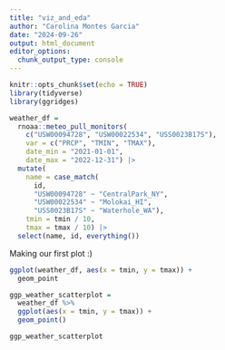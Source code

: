 ```yaml
---
title: "viz_and_eda"
author: "Carolina Montes Garcia"
date: "2024-09-26"
output: html_document
editor_options: 
  chunk_output_type: console
---
```


```r
knitr::opts_chunk$set(echo = TRUE)
library(tidyverse)
library(ggridges)
```

```r
weather_df = 
  rnoaa::meteo_pull_monitors(
    c("USW00094728", "USW00022534", "USS0023B17S"),
    var = c("PRCP", "TMIN", "TMAX"), 
    date_min = "2021-01-01",
    date_max = "2022-12-31") |>
  mutate(
    name = case_match(
      id, 
      "USW00094728" ~ "CentralPark_NY", 
      "USW00022534" ~ "Molokai_HI",
      "USS0023B17S" ~ "Waterhole_WA"),
    tmin = tmin / 10,
    tmax = tmax / 10) |>
  select(name, id, everything())
```

Making our first plot :)

```r

ggplot(weather_df, aes(x = tmin, y = tmax)) +
  geom_point

```

```r
ggp_weather_scatterplot = 
  weather_df %>% 
  ggplot(aes(x = tmin, y = tmax)) +
  geom_point()

ggp_weather_scatterplot
  
```

